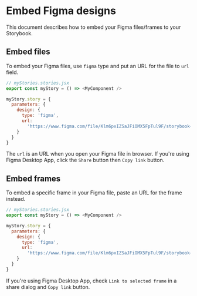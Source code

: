 
<Meta title="Docs/Embed Figma files" />

# Embed Figma designs

<Subtitle>
  This document describes how to embed your Figma files/frames to your
  Storybook.
</Subtitle>

## Embed files

To embed your Figma files, use `figma` type and put an URL for the file to `url` field.

```js
// myStories.stories.jsx
export const myStory = () => <MyComponent />

myStory.story = {
  parameters: {
    design: {
      type: 'figma',
      url:
        'https://www.figma.com/file/Klm6pxIZSaJFiOMX5FpTul9F/storybook-addon-designs-sample'
    }
  }
}
```

The `url` is an URL when you open your Figma file in browser.
If you're using Figma Desktop App, click the `Share` button then `Copy link` button.

## Embed frames

To embed a specific frame in your Figma file, paste an URL for the frame instead.

```js
// myStories.stories.jsx
export const myStory = () => <MyComponent />

myStory.story = {
  parameters: {
    design: {
      type: 'figma',
      url:
        'https://www.figma.com/file/Klm6pxIZSaJFiOMX5FpTul9F/storybook-addon-designs-sample?node-id=2%3A5'
    }
  }
}
```

If you're using Figma Desktop App, check `Link to selected frame` in a share dialog and `Copy link` button.
